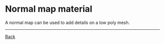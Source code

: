 
# Normal map material

A normal map can be used to add details on a low poly mesh.

<Demo />

---

[Back](#/articles/material)
